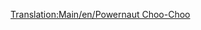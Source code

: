 [[Translation:Main/en/Powernaut Choo-Choo]]{{Template:Train/Fr
|Nom=Powernaut Choo-Choo
|Image=[[File:en/Powernautchoochoo.png]]
|Coût=17 578£ (35 156$)
|Vitesse=96 km/h (60 mph)
|Poids=130 t
|Puissance=900 cv (671 kW)
|Entretien=2 132£ (4 264$)
|Conception=1952
|Vie=20 
|Capacité=N/A
|Description=Un train un peu meilleur que le Ploddyphut Choo-Choo, mais toujours rien de spécial.
|Réalité=Fictif
}}